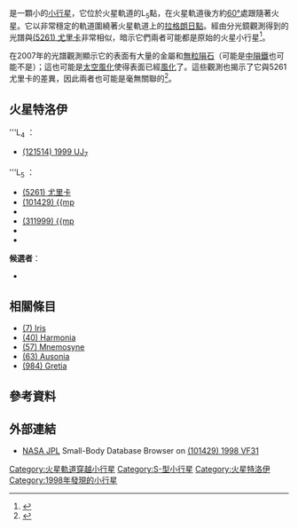 {{DISPLAYTITLE:(101429) 1998 VF<sub>31</sub>}}
{{Infobox planet
|width = 25em
|name = {{mp|(101429) 1998 VF|31}}
|symbol =
|background = #FFFFC0
|image =
|caption =
|discovery_ref = <ref name=JPL />
|discoverer = [[LINEAR|LINEAR]]
|discovered =November 13, 1998
|discovery_site =[[新墨西哥|新墨西哥]][[Socorro|Socorro]]
|mp_name =
|mp_category = {{mpcat|Martian L5|125}}
|alt_names =
|orbit_ref =<ref name=JPL>{{Cite web|title=JPL Small-Body Database Browser|url=http://ssd.jpl.nasa.gov/sbdb.cgi?sstr=101429|accessdate=December 3, 2009|archive-date=2019-12-15|archive-url=https://web.archive.org/web/20191215091905/https://ssd.jpl.nasa.gov/sbdb.cgi?sstr=101429|dead-url=no}}</ref>
|epoch = 2455200.5<br />(2010-Jan-04.0)
|aphelion = 1.6772711 [[天文單位|AU]]
|perihelion = 1.3710141 [[天文單位|AU]]
|semimajor = 1.5241426 [[天文單位|AU]]
|eccentricity = 0.1004686
|period = 687.2849216[[日|d]]<br />1.88 [[年|yr]]<br />1.00058445 火星年
|avg_speed =
|inclination = 31.29561[[度|°]]
|asc_node = 229.08991[[度|°]]
|mean_anomaly = 124.35751[[度|°]]
|arg_peri = 310.53337[[度|°]]
|satellites =
|dimensions =
|mass =
|density =
|surface_grav =
|escape_velocity =
|sidereal_day =
|axial_tilt =
|pole_ecliptic_lat =
|pole_ecliptic_lon =
|albedo =
|temp_name1 =
|mean_temp_1 = ~250 [[熱力學溫標|K]]<ref name=neighbors />
|max_temp_1 =
|temp_name2 =
|max_temp_2 =
|spectral_type = [[S-型小行星|S-型小行星]]<ref name=neighbors />
|abs_magnitude = 17.4
}}

'''{{mp|(101429) 1998 VF|31}}'''是一顆小的[[小行星|小行星]]，它位於火星軌道的L<sub>5</sub>點，在火星軌道後方約[[度|60°]]處跟隨著火星。它以非常穩定的軌道圍繞著火星軌道上的[[拉格朗日點|拉格朗日點]]。經由分光鏡觀測得到的光譜與[[小行星5261|(5261) 尤里卡]]非常相似，暗示它們兩者可能都是原始的火星小行星<ref name=spectroscopy>{{Cite journal|title=Spectroscopy and photometry of Mars Trojans|last1=Rivkin|first1=Andrew. S.|last2=Binzel|first2= R. P.|last3= Howell|first3= E. S.|last4= Bus|first4= S. J.|last5=Grier|first5= J. A.|date=October 2003|journal=[[Icarus_(journal)|Icarus]]|volume=165|issue=2|pages=349–354|doi=10.1016/S0019-1035(03)00211-2|bibcode=2003Icar..165..349R}}</ref>。

在2007年的光譜觀測顯示它的表面有大量的金屬和[[無粒隕石|無粒隕石]]（可能是[[中隕鐵|中隕鐵]]也可能不是）；這也可能是[[太空風化|太空風化]]使得表面已經[[風化|風化]]了。這些觀測也揭示了它與5261 尤里卡的差異，因此兩者也可能是毫無關聯的<ref name=neighbors>{{Cite journal|title=Composition of the L5 Mars Trojans: Neighbors, not Siblings|last1=Rivkin|first1=Andrew S.| last2=Trilling|first2= David E.|last3= Thomas|first3= Cristina A.|last4= DeMeo|first4= Francesca|last5= Spahr|first5= Timothy B.|last6= Binzel|first6= Richard P.| date=December 2007|journal=[[Icarus_(journal)|Icarus]]|volume=192|issue=2|pages=434–441|doi=10.1016/j.icarus.2007.06.026|arxiv=0709.1925|bibcode=2007Icar..192..434R}}</ref>。

== 火星特洛伊 ==
'''L<sub>4</sub> ：
* [[小行星121514|(121514) 1999 UJ<sub>7</sub>]]
'''L<sub>5</sub> ：
* [[小行星5261|(5261) 尤里卡]]
* [[小行星101429|(101429) {{mp]]
* {{mpl|2001 DH|47}}
* [[小行星311999|(311999) {{mp]] 
* {{mpl|2011 SC|191}}
* {{mpl|2011 UN|63}}
'''候選者'''：
* {{mpl|2011 SL|25}}

== 相關條目 ==
* [[小行星7|(7) Iris]]
* [[小行星40|(40) Harmonia]]
* [[小行星57|(57) Mnemosyne]]
* [[小行星63|(63) Ausonia]]
* [[小行星984|(984) Gretia]]


== 參考資料 ==
{{Reflist}}

== 外部連結 ==
* [http://www.jpl.nasa.gov/ NASA JPL] {{Wayback|url=http://www.jpl.nasa.gov/ |date=20070922202852 }} Small-Body Database Browser on [http://ssd.jpl.nasa.gov/sbdb.cgi?sstr=101429 (101429) 1998 VF31] {{Wayback|url=http://ssd.jpl.nasa.gov/sbdb.cgi?sstr=101429 |date=20191215091905 }}
{{火星}}
{{portal bar|火星}}

{{DEFAULTSORT:1998 VF31}}
[[Category:火星軌道穿越小行星|Category:火星軌道穿越小行星]]
[[Category:S-型小行星|Category:S-型小行星]]
[[Category:火星特洛伊|Category:火星特洛伊]]
[[Category:1998年發現的小行星|Category:1998年發現的小行星]]